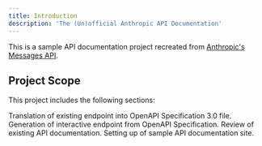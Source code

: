 ```yaml
---
title: Introduction
description: 'The (Un)official Anthropic API Documentation'
---
```


This is a sample API documentation project recreated from [Anthropic's Messages API](https://docs.anthropic.com/claude/reference/messages_post).

## Project Scope

This project includes the following sections:

<CardGroup cols={2}>
  <Card
    title="OpenAPI Specification"
    icon="file"
    href="/api-reference/introduction"
  >
    Translation of existing endpoint into OpenAPI Specification 3.0 file.
  </Card>
  <Card
    title="Reference API"
    icon="code"
    href="/api-reference/endpoints/messages/create-a-message"
  >
    Generation of interactive endpoint from OpenAPI Specification.
  </Card>
  <Card
    title="API Audit"
    icon="magnifying-glass"
    href="/audit"
  >
    Review of existing API documentation.
  </Card>
  <Card
    title="Tooling"
    icon="toolbox"
    href="/tooling"
  >
    Setting up of sample API documentation site.
  </Card>
</CardGroup>
